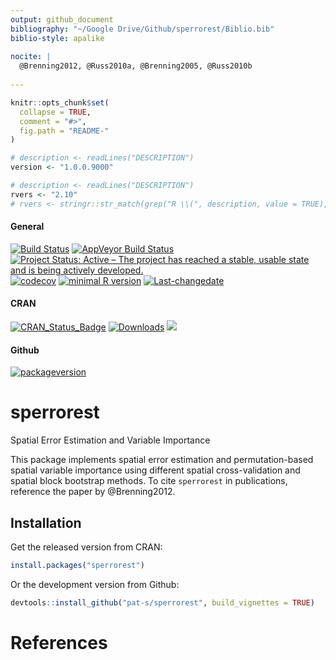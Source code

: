 ```yaml
---
output: github_document
bibliography: "~/Google Drive/Github/sperrorest/Biblio.bib"
biblio-style: apalike
    
nocite: | 
  @Brenning2012, @Russ2010a, @Brenning2005, @Russ2010b
  
---
```

```r
knitr::opts_chunk$set(
  collapse = TRUE,
  comment = "#>",
  fig.path = "README-"
)
```

<!-- README.md is generated from README.Rmd. Please edit that file -->

```r
# description <- readLines("DESCRIPTION")
version <- "1.0.0.9000"
```

```r
# description <- readLines("DESCRIPTION")
rvers <- "2.10"
# rvers <- stringr::str_match(grep("R \\(", description, value = TRUE), "[0-9]{1,4}\\.[0-9]{1,4}\\.[0-9]{1,4}")[1,1]
```

#### General
[![Build Status](https://travis-ci.org/pat-s/sperrorest.svg?branch=master)](https://travis-ci.org/pat-s/sperrorest)
[![AppVeyor Build Status](https://ci.appveyor.com/api/projects/status/github/pat-s/sperrorest?branch=master&svg=true)](https://ci.appveyor.com/project/pat-s/sperrorest)
[![Project Status: Active – The project has reached a stable, usable state and is being actively developed.](http://www.repostatus.org/badges/latest/active.svg)](http://www.repostatus.org/#active)
[![codecov](https://codecov.io/gh/pat-s/sperrorest/branch/master/graph/badge.svg)](https://codecov.io/gh/pat-s/sperrorest)
[![minimal R version](https://img.shields.io/badge/R%3E%3D-`r rvers`-6666ff.svg)](https://cran.r-project.org/)
[![Last-changedate](https://img.shields.io/badge/last%20change-`r gsub('-', '--', Sys.Date())`-yellowgreen.svg)](/commits/master)

#### CRAN
[![CRAN_Status_Badge](http://www.r-pkg.org/badges/version/sperrorest)](http://cran.r-project.org/package=sperrorest)
[![Downloads](https://cranlogs.r-pkg.org/badges/sperrorest?color=brightgreen)](https://www.r-pkg.org/pkg/sperrorest)
![](https://cranlogs.r-pkg.org/badges/grand-total/sperrorest)

#### Github
[![packageversion](https://img.shields.io/badge/Package%20version-`r version`-orange.svg?style=flat-square)](commits/master)

# sperrorest

Spatial Error Estimation and Variable Importance

This package implements spatial error estimation and permutation-based
spatial variable importance using different spatial cross-validation
and spatial block bootstrap methods. To cite `sperrorest` in publications,
reference the paper by @Brenning2012.

## Installation

Get the released version from CRAN:
```r
install.packages("sperrorest")
```

Or the development version from Github:

```r
devtools::install_github("pat-s/sperrorest", build_vignettes = TRUE)
```

# References




